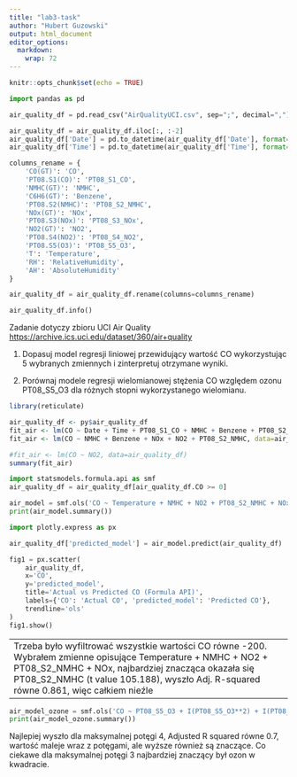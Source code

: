 ```yaml
---
title: "lab3-task"
author: "Hubert Guzowski"
output: html_document
editor_options: 
  markdown: 
    wrap: 72
---
```


```r
knitr::opts_chunk$set(echo = TRUE)
```

```python
import pandas as pd

air_quality_df = pd.read_csv("AirQualityUCI.csv", sep=";", decimal=",")

air_quality_df = air_quality_df.iloc[:, :-2]
air_quality_df['Date'] = pd.to_datetime(air_quality_df['Date'], format='%d/%m/%Y')
air_quality_df['Time'] = pd.to_datetime(air_quality_df['Time'], format='%H.%M.%S')

columns_rename = {
    'CO(GT)': 'CO',
    'PT08.S1(CO)': 'PT08_S1_CO',
    'NMHC(GT)': 'NMHC',
    'C6H6(GT)': 'Benzene',
    'PT08.S2(NMHC)': 'PT08_S2_NMHC',
    'NOx(GT)': 'NOx',
    'PT08.S3(NOx)': 'PT08_S3_NOx',
    'NO2(GT)': 'NO2',
    'PT08.S4(NO2)': 'PT08_S4_NO2',
    'PT08.S5(O3)': 'PT08_S5_O3',
    'T': 'Temperature',
    'RH': 'RelativeHumidity',
    'AH': 'AbsoluteHumidity'
}

air_quality_df = air_quality_df.rename(columns=columns_rename)

air_quality_df.info()
```

Zadanie dotyczy zbioru UCI Air Quality
<https://archive.ics.uci.edu/dataset/360/air+quality>

1.  Dopasuj model regresji liniowej przewidujący wartość CO
    wykorzystując 5 wybranych zmiennych i zinterpretuj otrzymane wyniki.

2.  Porównaj modele regresji wielomianowej stężenia CO względem ozonu
    PT08_S5_O3 dla różnych stopni wykorzystanego wielomianu.

```r
library(reticulate)

air_quality_df <- py$air_quality_df
fit_air <- lm(CO ~ Date + Time + PT08_S1_CO + NMHC + Benzene + PT08_S2_NMHC + NOx + PT08_S3_NOx + NO2 + PT08_S4_NO2 + PT08_S5_O3 + Temperature + RelativeHumidity + AbsoluteHumidity, data=air_quality_df)
fit_air <- lm(CO ~ NMHC + Benzene + NOx + NO2 + PT08_S2_NMHC, data=air_quality_df)

#fit_air <- lm(CO ~ NO2, data=air_quality_df)
summary(fit_air)
```

```python
import statsmodels.formula.api as smf
air_quality_df = air_quality_df[air_quality_df.CO >= 0]

air_model = smf.ols('CO ~ Temperature + NMHC + NO2 + PT08_S2_NMHC + NOx', data=air_quality_df).fit()
print(air_model.summary())

```

```python
import plotly.express as px

air_quality_df['predicted_model'] = air_model.predict(air_quality_df)

fig1 = px.scatter(
    air_quality_df, 
    x='CO', 
    y='predicted_model',
    title='Actual vs Predicted CO (Formula API)',
    labels={'CO': 'Actual CO', 'predicted_model': 'Predicted CO'},
    trendline='ols'
)
fig1.show()
```

---
Trzeba było wyfiltrować wszystkie wartości CO równe -200. Wybrałem zmienne opisujące Temperature + NMHC + NO2 + PT08_S2_NMHC + NOx, najbardziej znacząca okazała się PT08_S2_NMHC (t value 105.188), wyszło Adj. R-squared równe 0.861, więc całkiem nieźle
---

```python
air_model_ozone = smf.ols('CO ~ PT08_S5_O3 + I(PT08_S5_O3**2) + I(PT08_S5_O3**3) + I(PT08_S5_O3**4)', data=air_quality_df).fit()
print(air_model_ozone.summary())
```

Najlepiej wyszło dla maksymalnej potęgi 4, Adjusted R squared równe 0.7,
wartość maleje wraz z potęgami, ale wyższe również są znaczące. Co
ciekawe dla maksymalnej potęgi 3 najbardziej znaczący był ozon w
kwadracie.
